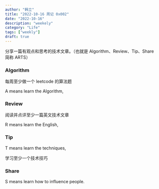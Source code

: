 ```yaml
---
author: "韩立"
title: "2022-10-16 周记 0x002"
date: "2022-10-16"
description: "weekely"
category: "Life"
tags: ["weekly"]
draft: true
---
```


分享一篇有观点和思考的技术文章。（也就是 Algorithm、Review、Tip、Share 简称 ARTS）

### Algorithm

每周至少做一个 leetcode 的算法题

A means learn the Algorithm,

### Review

阅读并点评至少一篇英文技术文章

R means learn the English,  

### Tip

T means learn the techniques,  

学习至少一个技术技巧

### Share

S means learn how to influence people. 